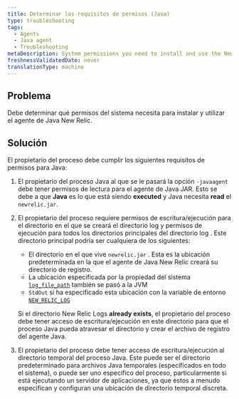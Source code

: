 ```yaml
---
title: Determinar los requisitos de permisos (Java)
type: troubleshooting
tags:
  - Agents
  - Java agent
  - Troubleshooting
metaDescription: System permissions you need to install and use the New Relic PHP agent.
freshnessValidatedDate: never
translationType: machine
---
```


## Problema

Debe determinar qué permisos del sistema necesita para instalar y utilizar el agente de Java New Relic.

## Solución

El propietario del proceso debe cumplir los siguientes requisitos de permisos para Java:

1. El propietario del proceso Java al que se le pasará la opción `-javaagent` debe tener permisos de lectura para el agente de Java JAR. Esto se debe a que <DNT>**Java**</DNT> es lo que está siendo <DNT>**executed**</DNT> y Java necesita <DNT>**read**</DNT> el `newrelic.jar`.

2. El propietario del proceso requiere permisos de escritura/ejecución para el directorio en el que se creará el directorio log y permisos de ejecución para todos los directorios principales del directorio log . Este directorio principal podría ser cualquiera de los siguientes:

   * El directorio en el que vive `newrelic.jar` . Esta es la ubicación predeterminada en la que el agente de Java New Relic creará su directorio de registro.
   * La ubicación especificada por la propiedad del sistema [`log_file_path`](/docs/agents/java-agent/configuration/java-agent-configuration-config-file#cfg-log_file_path) también se pasó a la JVM
   * `StdOut` si ha especificado esta ubicación con la variable de entorno [`NEW_RELIC_LOG`](/docs/agents/java-agent/configuration/java-agent-configuration-config-file#ev-NEW_RELIC_LOG)

   Si el directorio New Relic Logs <DNT>**already exists**</DNT>, el propietario del proceso debe tener acceso de escritura/ejecución en este directorio para que el proceso Java pueda atravesar el directorio y crear el archivo de registro del agente Java.

3. El propietario del proceso debe tener acceso de escritura/ejecución al directorio temporal del proceso Java. Este puede ser el directorio predeterminado para archivos Java temporales (especificados en todo el sistema), o puede ser uno específico del proceso, particularmente si está ejecutando un servidor de aplicaciones, ya que estos a menudo especifican y configuran una ubicación de directorio temporal discreta.
